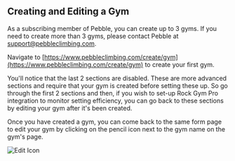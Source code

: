 
## Creating and Editing a Gym

<VideoPlaylist videoId="B3xp7abbOT0" />

As a subscribing member of Pebble, you can create up to 3 gyms. If you need to create more than 3 gyms, please contact Pebble at [support@pebbleclimbing.com](mailto:support@pebbleclimbing.com).

Navigate to [https://www.pebbleclimbing.com/create/gym](https://www.pebbleclimbing.com/create/gym) to create your first gym.

You'll notice that the last 2 sections are disabled. These are more advanced sections and require that your gym is created before setting these up. So go through the first 2 sections and then, if you wish to set-up Rock Gym Pro integration to monitor setting efficiency, you can go back to these sections by editing your gym after it's been created.

Once you have created a gym, you can come back to the same form page to edit your gym by clicking on the pencil icon next to the gym name on the gym's page.

![Edit Icon](../images/edit-icon.png)
